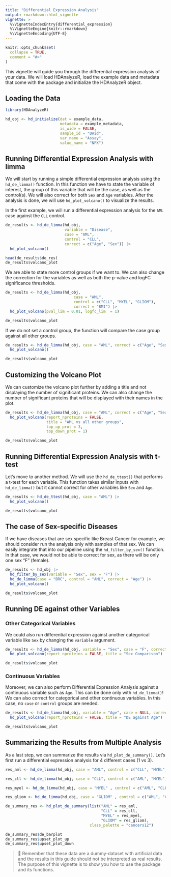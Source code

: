 ```yaml
---
title: "Differential Expression Analysis"
output: rmarkdown::html_vignette
vignette: >
  %\VignetteIndexEntry{differential_expression}
  %\VignetteEngine{knitr::rmarkdown}
  %\VignetteEncoding{UTF-8}
---
```


```r
knitr::opts_chunk$set(
  collapse = TRUE,
  comment = "#>"
)
```

This vignette will guide you through the differential expression analysis of your data. We will load HDAnalyzeR, load the example data and metadata that come with the package and initialize the HDAnalyzeR object.

## Loading the Data

```r
library(HDAnalyzeR)

hd_obj <- hd_initialize(dat = example_data, 
                        metadata = example_metadata, 
                        is_wide = FALSE, 
                        sample_id = "DAid",
                        var_name = "Assay",
                        value_name = "NPX")
```

## Running Differential Expression Analysis with limma

We will start by running a simple differential expression analysis using the `hd_de_limma()` function. In this function we have to state the variable of interest, the group of this variable that will be the case, as well as the control(s). We will also correct for both `Sex` and `Age` variables. After the analysis is done, we will use `hd_plot_volcano()` to visualize the results.

In the first example, we will run a differential expression analysis for the `AML` case against the `CLL` control.

```r
de_results <- hd_de_limma(hd_obj, 
                          variable = "Disease", 
                          case = "AML", 
                          control = "CLL", 
                          correct = c("Age", "Sex")) |> 
  hd_plot_volcano()

head(de_results$de_res)
de_results$volcano_plot
```

We are able to state more control groups if we want to. We can also change the correction for the variables as well as both the p-value and logFC significance thresholds. 

```r
de_results <- hd_de_limma(hd_obj, 
                              case = "AML", 
                              control = c("CLL", "MYEL", "GLIOM"), 
                              correct = "BMI") |> 
  hd_plot_volcano(pval_lim = 0.01, logfc_lim  = 1)

de_results$volcano_plot
```

If we do not set a control group, the function will compare the case group against all other groups. 

```r
de_results <- hd_de_limma(hd_obj, case = "AML", correct = c("Age", "Sex")) |> 
  hd_plot_volcano()

de_results$volcano_plot
```

## Customizing the Volcano Plot

We can customize the volcano plot further by adding a title and not displaying the number of significant proteins. We can also change the number of significant proteins that will be displayed with their names in the plot. 

```r
de_results <- hd_de_limma(hd_obj, case = "AML", correct = c("Age", "Sex")) |> 
  hd_plot_volcano(report_nproteins = FALSE, 
                  title = "AML vs all other groups",
                  top_up_prot = 3,
                  top_down_prot = 1)

de_results$volcano_plot
```

## Running Differential Expression Analysis with t-test

Let's move to another method. We will use the `hd_de_ttest()` that performs a t-test for each variable. This function takes similar inputs with `hd_de_limma()` but it cannot correct for other variables like `Sex` and `Age`.

```r
de_results <- hd_de_ttest(hd_obj, case = "AML") |> 
  hd_plot_volcano()

de_results$volcano_plot
```

## The case of Sex-specific Diseases

If we have diseases that are sex specific like Breast Cancer for example, we should consider run the analysis only with samples of that sex. We can easily integrate that into our pipeline using the `hd_filter_by_sex()` function. In that case, we would not be able to correct for sex, as there will be only one sex "F" (female).

```r
de_results <- hd_obj |> 
  hd_filter_by_sex(variable = "Sex", sex = "F") |> 
  hd_de_limma(case = "BRC", control = "AML", correct = "Age") |> 
  hd_plot_volcano()

de_results$volcano_plot
```

## Running DE against other Variables

### Other Categorical Variables

We could also run differential expression against another categorical variable like `Sex` by changing the `variable` argument.

```r
de_results <- hd_de_limma(hd_obj, variable = "Sex", case = "F", correct = "Age") |> 
  hd_plot_volcano(report_nproteins = FALSE, title = "Sex Comparison")

de_results$volcano_plot
```

### Continuous Variables

Moreover, we can also perform Differential Expression Analysis against a continuous variable such as `Age`. This can be done only with `hd_de_limma()`! We can also correct for categorical and other continuous variables. In this case, no `case` or `control` groups are needed.

```r
de_results <- hd_de_limma(hd_obj, variable = "Age", case = NULL, correct = c("Sex", "BMI")) |> 
  hd_plot_volcano(report_nproteins = FALSE, title = "DE against Age")

de_results$volcano_plot
```

## Summarizing the Results from Multiple Analysis

As a last step, we can summarize the results via `hd_plot_de_summary()`. Let's first run a differential expression analysis for 4 different cases (1 vs 3).

```r
res_aml <- hd_de_limma(hd_obj, case = "AML", control = c("CLL", "MYEL", "GLIOM"))

res_cll <- hd_de_limma(hd_obj, case = "CLL", control = c("AML", "MYEL", "GLIOM"))

res_myel <- hd_de_limma(hd_obj, case = "MYEL" , control = c("AML", "CLL", "GLIOM"))

res_gliom <- hd_de_limma(hd_obj, case = "GLIOM" , control = c("AML", "CLL", "MYEL"))

de_summary_res <- hd_plot_de_summary(list("AML" = res_aml, 
                                          "CLL" = res_cll, 
                                          "MYEL" = res_myel, 
                                          "GLIOM" = res_gliom),
                                     class_palette = "cancers12")
```

```r
de_summary_res$de_barplot
de_summary_res$upset_plot_up
de_summary_res$upset_plot_down
```

> 📓 Remember that these data are a dummy-dataset with artificial data and the results in this guide should not be interpreted as real results. The purpose of this vignette is to show you how to use the package and its functions.
